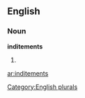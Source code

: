 ==English==

===Noun===
'''inditements'''

# {{plural of|[[inditement]]}}

[[Category:English plurals]]

[[ar:inditements]]